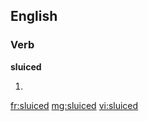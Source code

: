 ==English==

===Verb===
'''sluiced'''

# {{past of|[[sluice]]}}

[[fr:sluiced]]
[[mg:sluiced]]
[[vi:sluiced]]